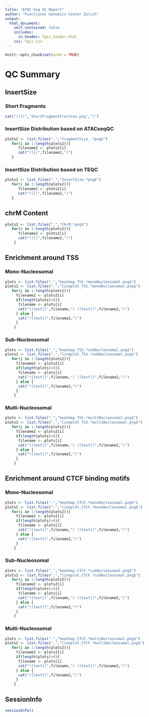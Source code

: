 ```yaml
---
title: "ATAC-Seq QC Report"
author: "Functional Genomics Center Zurich"
output: 
  html_document:
    self_contained: false
    includes:
      in_header: fgcz_header.html
    css: fgcz.css
---
```



```r
knitr::opts_chunk$set(echo = TRUE)
```

# QC Summary {.tabset}

## InsertSize

### Short Fragments
```r
cat("![](",'ShortFragmentFraction.png',")")
```

### InsertSize Distribution based on ATACseqQC
```r
plots2 <- list.files(".","fragmentSize_.*png$")
   for(i in 1:length(plots2)){
      filename2 <- plots2[i]
      cat("![](",filename2,")")
   }
```

### InsertSize Distribution based on TEQC
```r
plots2 <- list.files(".","InsertSize.*png$")
   for(i in 1:length(plots2)){
      filename2 <- plots2[i]
      cat("![](",filename2,")")
   }
```

## chrM Content

```r
plots2 <- list.files(".","ChrM.*png$")
   for(i in 1:length(plots2)){
      filename2 <- plots2[i]
      cat("![](",filename2,")")
    }
```

## Enrichment around TSS
### Mono-Nucleosomal
```r
plots <- list.files(".","heatmap_TSS.*monoNucleosomal.png$")
plots2 <- list.files(".","lineplot_TSS.*monoNucleosomal.png$")
   for(i in 1:length(plots2)){
     filename2 <- plots2[i]
     if(length(plots)>0){
      filename <- plots[i]
      cat("![text](",filename,") ![text](",filename2,")")
     } else {
      cat("![text](",filename2,")") 
     }
    }
```

### Sub-Nucleosomal
```r
plots <- list.files(".","heatmap_TSS.*subNucleosomal.png$")
plots2 <- list.files(".","lineplot_TSS.*subNucleosomal.png$")
   for(i in 1:length(plots2)){
     filename2 <- plots2[i]
     if(length(plots)>0){
      filename <- plots[i]
      cat("![text](",filename,") ![text](",filename2,")")
     } else {
      cat("![text](",filename2,")") 
     }
    }
```

### Multi-Nucleosomal
```r
plots <- list.files(".","heatmap_TSS.*multiNucleosomal.png$")
plots2 <- list.files(".","lineplot_TSS.*multiNucleosomal.png$")
   for(i in 1:length(plots2)){
     filename2 <- plots2[i]
     if(length(plots)>0){
      filename <- plots[i]
      cat("![text](",filename,") ![text](",filename2,")")
     } else {
      cat("![text](",filename2,")") 
     }
    }
```

## Enrichment around CTCF binding motifs

### Mono-Nucleosomal

```r
plots <- list.files(".","heatmap_CTCF.*monoNucleosomal.png$")
plots2 <- list.files(".","lineplot_CTCF.*monoNucleosomal.png$")
   for(i in 1:length(plots2)){
     filename2 <- plots2[i]
     if(length(plots)>0){
      filename <- plots[i]
      cat("![text](",filename,") ![text](",filename2,")")
     } else {
      cat("![text](",filename2,")") 
     }
    }
```

### Sub-Nucleosomal

```r
plots <- list.files(".","heatmap_CTCF.*subNucleosomal.png$")
plots2 <- list.files(".","lineplot_CTCF.*subNucleosomal.png$")
   for(i in 1:length(plots2)){
     filename2 <- plots2[i]
     if(length(plots)>0){
      filename <- plots[i]
      cat("![text](",filename,") ![text](",filename2,")")
     } else {
      cat("![text](",filename2,")") 
     }
    }
```

### Multi-Nucleosomal

```r
plots <- list.files(".","heatmap_CTCF.*multiNucleosomal.png$")
plots2 <- list.files(".","lineplot_CTCF.*multiNucleosomal.png$")
   for(i in 1:length(plots2)){
     filename2 <- plots2[i]
     if(length(plots)>0){
      filename <- plots[i]
      cat("![text](",filename,") ![text](",filename2,")")
     } else {
      cat("![text](",filename2,")") 
     }
    }
```

## SessionInfo
```r
sessionInfo()
```
